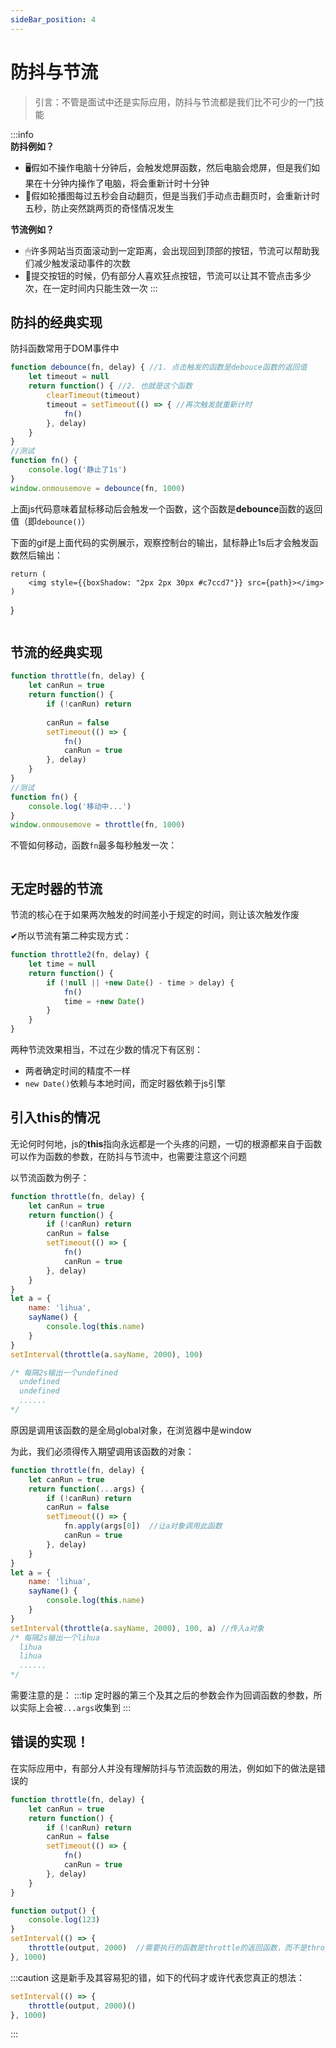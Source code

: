 ```yaml
---
sideBar_position: 4
---
```


# 防抖与节流

>引言：不管是面试中还是实际应用，防抖与节流都是我们比不可少的一门技能

:::info  
**防抖例如？**
+ 🖥假如不操作电脑十分钟后，会触发熄屏函数，然后电脑会熄屏，但是我们如果在十分钟内操作了电脑，将会重新计时十分钟
+ 📜假如轮播图每过五秒会自动翻页，但是当我们手动点击翻页时，会重新计时五秒，防止突然跳两页的奇怪情况发生

**节流例如？**
+ 🖱许多网站当页面滚动到一定距离，会出现回到顶部的按钮，节流可以帮助我们减少触发滚动事件的次数
+ 🔘提交按钮的时候，仍有部分人喜欢狂点按钮，节流可以让其不管点击多少次，在一定时间内只能生效一次
:::
## 防抖的经典实现

防抖函数常用于DOM事件中
```javascript
function debounce(fn, delay) { //1. 点击触发的函数是debouce函数的返回值
    let timeout = null
    return function() { //2. 也就是这个函数
        clearTimeout(timeout)
        timeout = setTimeout(() => { //再次触发就重新计时
            fn()
        }, delay)
    }
}
//测试
function fn() {
    console.log('静止了1s')
}
window.onmousemove = debounce(fn, 1000)
```
上面js代码意味着鼠标移动后会触发一个函数，这个函数是**debounce**函数的返回值（即`debounce()`）

下面的gif是上面代码的实例展示，观察控制台的输出，鼠标静止1s后才会触发函数然后输出：

    return (
        <img style={{boxShadow: "2px 2px 30px #c7ccd7"}} src={path}></img>
    )
}

<Image path="https://img-blog.csdnimg.cn/20210505184907959.gif"/>

## 节流的经典实现

```javascript
function throttle(fn, delay) {
    let canRun = true
    return function() {
        if (!canRun) return
        
        canRun = false
        setTimeout(() => {
            fn()
            canRun = true
        }, delay)
    }
}
//测试
function fn() {
    console.log('移动中...')
}
window.onmousemove = throttle(fn, 1000)
```
不管如何移动，函数`fn`最多每秒触发一次：

<Image path="https://img-blog.csdnimg.cn/20210505185442826.gif"/>


## 无定时器的节流

节流的核心在于如果两次触发的时间差小于规定的时间，则让该次触发作废

✔︎所以节流有第二种实现方式：
```javascript
function throttle2(fn, delay) { 
    let time = null
    return function() {
        if (!null || +new Date() - time > delay) {
            fn()
            time = +new Date()
        }
    }
}
```
两种节流效果相当，不过在少数的情况下有区别：
+ 两者确定时间的精度不一样
+ `new Date()`依赖与本地时间，而定时器依赖于js引擎

## 引入this的情况

无论何时何地，js的**this**指向永远都是一个头疼的问题，一切的根源都来自于函数可以作为函数的参数，在防抖与节流中，也需要注意这个问题

以节流函数为例子：
```javascript
function throttle(fn, delay) {
    let canRun = true
    return function() {
        if (!canRun) return
        canRun = false
        setTimeout(() => {
            fn()
            canRun = true
        }, delay)
    }
}
let a = {
    name: 'lihua',
    sayName() {
        console.log(this.name)
    }
}
setInterval(throttle(a.sayName, 2000), 100)

/* 每隔2s输出一个undefined
  undefined
  undefined
  ......
*/
```
原因是调用该函数的是全局global对象，在浏览器中是window

为此，我们必须得传入期望调用该函数的对象：
```javascript
function throttle(fn, delay) {
    let canRun = true
    return function(...args) {
        if (!canRun) return
        canRun = false
        setTimeout(() => {
            fn.apply(args[0])  //让a对象调用此函数
            canRun = true
        }, delay)
    }
}
let a = {
    name: 'lihua',
    sayName() {
        console.log(this.name)
    }
}
setInterval(throttle(a.sayName, 2000), 100, a) //传入a对象 
/* 每隔2s输出一个lihua
  lihua
  lihua
  ......
*/
```
需要注意的是：
:::tip
定时器的第三个及其之后的参数会作为回调函数的参数，所以实际上会被`...args`收集到 
:::

## 错误的实现！
在实际应用中，有部分人并没有理解防抖与节流函数的用法，例如如下的做法是错误的
```js
function throttle(fn, delay) {
    let canRun = true
    return function() {
        if (!canRun) return
        canRun = false
        setTimeout(() => {
            fn()
            canRun = true
        }, delay)
    }
}

function output() {
    console.log(123)
}
setInterval(() => {
    throttle(output, 2000)  //需要执行的函数是throttle的返回函数，而不是throttle本身!!!
}, 1000)
```
:::caution
这是新手及其容易犯的错，如下的代码才或许代表您真正的想法：
```js
setInterval(() => {
    throttle(output, 2000)()
}, 1000)
```
:::